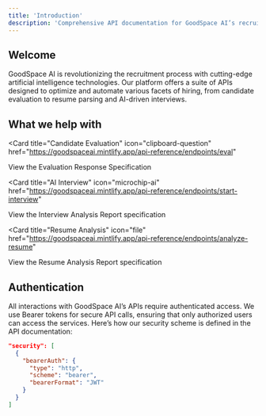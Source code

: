 ```yaml
---
title: 'Introduction'
description: 'Comprehensive API documentation for GoodSpace AI’s recruitment platform'
---
```



## Welcome

GoodSpace AI is revolutionizing the recruitment process with cutting-edge artificial intelligence technologies. Our platform offers a suite of APIs designed to optimize and automate various facets of hiring, from candidate evaluation to resume parsing and AI-driven interviews.

## What we help with

<Card
  title="Candidate Evaluation"
  icon="clipboard-question"
    href="https://goodspaceai.mintlify.app/api-reference/endpoints/eval"
>
  View the Evaluation Response Specification
</Card>

<Card
  title="AI Interview"
  icon="microchip-ai"
    href="https://goodspaceai.mintlify.app/api-reference/endpoints/start-interview"
>
  View the Interview Analysis Report specification
</Card>

<Card
  title="Resume Analysis"
  icon="file"
  href="https://goodspaceai.mintlify.app/api-reference/endpoints/analyze-resume"
>
 View the Resume Analysis Report specification
</Card>

## Authentication

All interactions with GoodSpace AI’s APIs require authenticated access. We use Bearer tokens for secure API calls, ensuring that only authorized users can access the services. Here’s how our security scheme is defined in the API documentation:

```json
"security": [
  {
    "bearerAuth": {
      "type": "http",
      "scheme": "bearer",
      "bearerFormat": "JWT"
    }
  }
]
```
